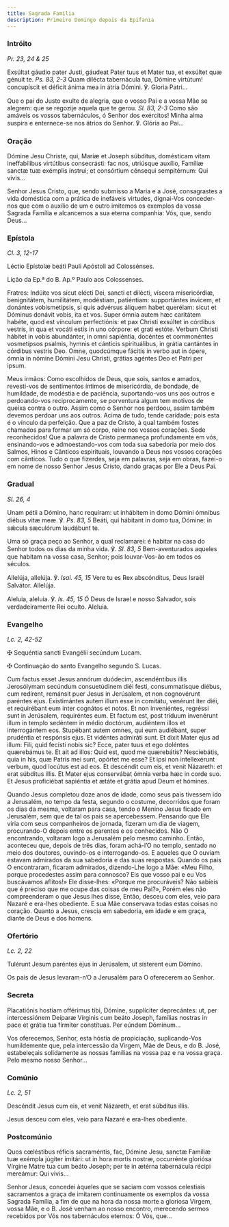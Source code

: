 ```yaml
---
title: Sagrada Família
description: Primeiro Domingo depois da Epifania
---
```


### Intróito

<em>Pr. 23, 24 & 25</em>

<div class="side-by-side not-content">

Exsúltat gáudio pater Justi, gáudeat Pater tuus et Mater tua, et exsúltet quæ génuit te. <em>Ps. 83, 2-3</em> Quam dilécta tabernácula tua, Dómine virtútum! concupíscit et déficit ánima mea in átria Dómini. ℣. Gloria Patri...

Que o pai do Justo exulte de alegria, que o vosso Pai e a vossa Mãe se alegrem: que se regozije aquela que te gerou. <em>Sl. 83, 2-3</em> Como são amáveis os vossos tabernáculos, ó Senhor dos exércitos! Minha alma suspira e enternece-se nos átrios do Senhor. ℣. Glória ao Pai...

</div>

### Oração

<div class="side-by-side not-content">

Dómine Jesu Christe, qui, Maríæ et Joseph súbditus, domésticam vitam ineffabílibus virtútibus consecrásti: fac nos, utriúsque auxílio, Famíliæ sanctæ tuæ exémplis ínstrui; et consórtium cénsequi sempitérnum: Qui vivis...

Senhor Jesus Cristo, que, sendo submisso a Maria e a José, consagrastes a vida doméstica com a prática de inefáveis virtudes, dignai-Vos conceder-nos que com o auxílio de um e outro imitemos os exemplos da vossa Sagrada Família e alcancemos a sua eterna companhia: Vós, que, sendo Deus...

</div>

### Epístola

<em>Cl. 3, 12-17</em>

<div class="side-by-side not-content">

Léctio Epístolæ beáti Pauli Apóstoli ad Colossénses.

Lição da Ep.ª do B. Ap.º Paulo aos Colossenses.

Fratres: Indúite vos sicut elécti Dei, sancti et dilécti, víscera misericórdiæ, benignitátem, humilitátem, modéstiam, patiéntiam: supportántes ínvicem, et donántes vobismetípsis, si quis advérsus áliquem habet querélam: sicut et Dóminus donávit vobis, ita et vos. Super ómnia autem hæc caritátem habéte, quod est vínculum perfectiónis: et pax Christi exsúltet in córdibus vestris, in qua et vocáti estis in uno córpore: et grati estóte. Verbum Christi hábitet in vobis abundánter, in omni sapiéntia, docéntes et commonéntes vosmetípsos psalmis, hymnis et cánticis spirituálibus, in grátia cantántes in córdibus vestris Deo. Omne, quodcúmque fácitis in verbo aut in ópere, ómnia in nómine Dómini Jesu Christi, grátias agéntes Deo et Patri per ipsum.

Meus irmãos: Como escolhidos de Deus, que sois, santos e amados, revesti-vos de sentimentos íntimos de misericórdia, de bondade, de humildade, de modéstia e de paciência, suportando-vos uns aos outros e perdoando-vos reciprocamente, se porventura algum tem motivos de queixa contra o outro. Assim como o Senhor nos perdoou, assim também devemos perdoar uns aos outros. Acima de tudo, tende caridade; pois esta é o vínculo da perfeição. Que a paz de Cristo, à qual também fostes chamados para formar um só corpo, reine nos vossos corações. Sede reconhecidos! Que a palavra de Cristo permaneça profundamente em vós, ensinando-vos e admoestando-vos com toda sua sabedoria por meio dos Salmos, Hinos e Cânticos espirituais, louvando a Deus nos vossos corações com cânticos. Tudo o que fizerdes, seja em palavras, seja em obras, fazei-o em nome de nosso Senhor Jesus Cristo, dando graças por Ele a Deus Pai.

</div>

### Gradual

<em>Sl. 26, 4</em>

<div class="side-by-side not-content">

Unam pétii a Dómino, hanc requíram: ut inhábitem in domo Dómini ómnibus diébus vitæ meæ. ℣. <em>Ps. 83, 5</em> Beáti, qui hábitant in domo tua, Dómine: in sǽcula sæculórum laudábunt te.

Uma só graça peço ao Senhor, a qual reclamarei: é habitar na casa do Senhor todos os dias da minha vida. ℣. <em>Sl. 83, 5</em> Bem-aventurados aqueles que habitam na vossa casa, Senhor; pois louvar-Vos-ão em todos os séculos.

Allelúja, allelúja. ℣. <em>Isai. 45, 15</em> Vere tu es Rex abscónditus, Deus Israël Salvátor. Allelúja.

Aleluia, aleluia. ℣. <em>Is. 45, 15</em> Ó Deus de Israel e nosso Salvador, sois verdadeiramente Rei oculto. Aleluia.

</div>

### Evangelho

<em>Lc. 2, 42-52</em>

<div class="side-by-side not-content">

<span class="cross text-red-500">✠</span> Sequéntia sancti Evangélii secúndum Lucam.

<span class="cross text-red-500">✠</span> Continuação do santo Evangelho segundo S. Lucas.

Cum factus esset Jesus annórum duódecim, ascendéntibus illis Jerosólymam secúndum consuetúdinem diéi festi, consummatísque diébus, cum redírent, remánsit puer Jesus in Jerúsalem, et non cognovérunt paréntes ejus. Existimántes autem illum esse in comitátu, venérunt iter diéi, et requirébant eum inter cognátos et notos. Et non inveniéntes, regréssi sunt in Jerúsalem, requiréntes eum. Et factum est, post tríduum invenérunt illum in templo sedéntem in médio doctórum, audiéntem illos et interrogántem eos. Stupébant autem omnes, qui eum audiébant, super prudéntia et respónsis ejus. Et vidéntes admiráti sunt. Et dixit Mater ejus ad illum: Fili, quid fecísti nobis sic? Ecce, pater tuus et ego doléntes quærebámus te. Et ait ad illos: Quid est, quod me quærebátis? Nesciebátis, quia in his, quæ Patris mei sunt, opórtet me esse? Et ipsi non intellexérunt verbum, quod locútus est ad eos. Et descéndit cum eis, et venit Názareth: et erat súbditus illis. Et Mater ejus conservábat ómnia verba hæc in corde suo. Et Jesus proficiébat sapiéntia et ætáte et grátia apud Deum et hómines.

Quando Jesus completou doze anos de idade, como seus pais tivessem ido a Jerusalém, no tempo da festa, segundo o costume, decorridos que foram os dias da mesma, voltaram para casa, tendo o Menino Jesus ficado em Jerusalém, sem que de tal os pais se apercebessem. Pensando que Ele viria com seus companheiros de jornada, fizeram um dia de viagem, procurando-O depois entre os parentes e os conhecidos. Não O encontrando, voltaram logo a Jerusalém pelo mesmo caminho. Então, aconteceu que, depois de três dias, foram achá-l’O no templo, sentado no meio dos doutores, ouvindo-os e interrogando-os. E aqueles que O ouviam estavam admirados da sua sabedoria e das suas respostas. Quando os pais O encontraram, ficaram admirados, dizendo-Lhe logo a Mãe: «Meu Filho, porque procedestes assim para connosco? Eis que vosso pai e eu Vos buscávamos aflitos!» Ele disse-lhes: «Porque me procuráveis? Não sabíeis que é preciso que me ocupe das coisas de meu Pai?», Porém eles não compreenderam o que Jesus lhes disse, Então, desceu com eles, veio para Nazaré e era-lhes obediente. E sua Mãe conservava todas estas coisas no coração. Quanto a Jesus, crescia em sabedoria, em idade e em graça, diante de Deus e dos homens.

</div>

### Ofertório

<em>Lc. 2, 22</em>

<div class="side-by-side not-content">

Tulérunt Jesum paréntes ejus in Jerúsalem, ut sísterent eum Dómino.

Os pais de Jesus levaram-n’O a Jerusalém para O oferecerem ao Senhor.

</div>

### Secreta

<div class="side-by-side not-content">

Placatiónis hostiam offérimus tibi, Dómine, supplíciter deprecántes: ut, per intercessiónem Deíparæ Vírginis cum beáto Joseph, famílias nostras in pace et grátia tua fírmiter constítuas. Per eúndem Dóminum...

Vos oferecemos, Senhor, esta hóstia de propiciação, suplicando-Vos humildemente que, pela intercessão da Virgem, Mãe de Deus, e do B. José, estabeleçais solidamente as nossas famílias na vossa paz e na vossa graça. Pelo mesmo nosso Senhor...

</div>

### Comúnio

<em>Lc. 2, 51</em>

<div class="side-by-side not-content">

Descéndit Jesus cum eis, et venit Názareth, et erat súbditus illis.

Jesus desceu com eles, veio para Nazaré e era-lhes obediente.

</div>

### Postcomúnio

<div class="side-by-side not-content">

Quos cœléstibus réficis sacraméntis, fac, Dómine Jesu, sanctæ Famíliæ tuæ exémpla júgiter imitári: ut in hora mortis nostræ, occurrénte gloriósa Vírgine Matre tua cum beáto Joseph; per te in ætérna tabernácula récipi mereámur: Qui vivis...

Senhor Jesus, concedei àqueles que se saciam com vossos celestiais sacramentos a graça de imitarem continuamente os exemplos da vossa Sagrada Família, a fim de que na hora da nossa morte a gloriosa Virgem, vossa Mãe, e o B. José venham ao nosso encontro, merecendo sermos recebidos por Vós nos tabernáculos eternos: Ó Vós, que...

</div>
